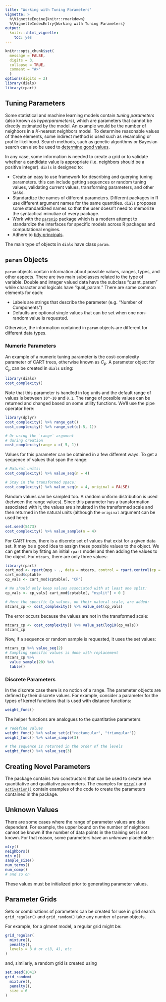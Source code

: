 ```yaml
---
title: "Working with Tuning Parameters"
vignette: >
  %\VignetteEngine{knitr::rmarkdown}
  %\VignetteIndexEntry{Working with Tuning Parameters}
output:
  knitr:::html_vignette:
    toc: yes
---
```


```r
knitr::opts_chunk$set(
  message = FALSE,
  digits = 3,
  collapse = TRUE,
  comment = "#>"
  )
options(digits = 3)
library(dials)
library(rpart)
```

## Tuning Parameters 

Some statistical and machine learning models contain _tuning parameters_ (also known as _hyperparameters_), which are parameters that cannot be directly estimated by the model. An example would be the number of neighbors in a _K_-nearest neighbors model. To determine reasonable values of these elements, some indirect method is used such as resampling or profile likelihood. Search methods, such as genetic algorithms or Bayesian search can also be used to [determine good values](https://github.com/topepo/Optimization-Methods-for-Tuning-Predictive-Models). 

In any case, some information is needed to create a grid or to validate whether a candidate value is appropriate (i.e. neighbors should be a positive integer). `dials` is designed to:

 * Create an easy to use framework for describing and querying tuning parameters. this can include getting sequences or random tuning values, validating current values, transforming parameters, and other tasks.
 * Standardize the names of different parameters. Different packages in R use different argument names for the same quantities. `dials` proposes some standardized names so that the user doesn't need to memorize the syntactical minutiae of every package. 
 * Work with the [`parsnip`](https://topepo.github.io/parsnip/)  package which is a modern attempt to standardize the interfaces for specific models across R packages and computational engines. 
 * Adhere to [tidy principals](https://cran.r-project.org/package=tidyverse/vignettes/manifesto.html). 

The main type of objects in `dials` have class `param`.


## `param` Objects

`param` objects contain information about possible values, ranges, types, and other aspects. There are two main subclasses related to the type of variable. Double and integer valued data have the subclass "quant_param" while character and logicals have "qual_param." There are some common elements for each:

 * Labels are strings that describe the parameter (e.g. "Number of Components")
 * Defaults are optional single values that can be set when one non-random value is requested. 

Otherwise, the information contained in `param` objects are different for different data types. 


### Numeric Parameters

An example of a numeric tuning parameter is the cost-complexity parameter of CART trees, otherwise known as $C_p$. A parameter object for $C_p$ can be created in `dials` using:

```r
library(dials)
cost_complexity()
```

Note that this parameter is handled in log units and the default range of values is between `10^-10` and `0.1`. The range of possible values can be returned and changed based on some utility functions. We'll use the pipe operator here:

```r
library(dplyr)
cost_complexity() %>% range_get()
cost_complexity() %>% range_set(c(-5, 1))

# Or using the `range` argument
# during creation
cost_complexity(range = c(-5, 1))
```

Values for this parameter can be obtained in a few different ways. To get a sequence of values that span the range: 

```r
# Natural units:
cost_complexity() %>% value_seq(n = 4)

# Stay in the transformed space:
cost_complexity() %>% value_seq(n = 4, original = FALSE)
```

Random values can be sampled too. A random uniform distribution is used (between the range values). Since this parameter has a transformation associated with it, the values are simulated in the transformed scale and then returned in the natural units (although the `original` argument can be used here): 

```r
set.seed(5473)
cost_complexity() %>% value_sample(n = 4)
```

For CART trees, there is a discrete set of values that exist for a given data set. It may be a good idea to assign these possible values to the object. We can get them by fitting an initial `rpart` model and then adding the values to the object. For `mtcars`, there are only three values:

```r
library(rpart)
cart_mod <- rpart(mpg ~ ., data = mtcars, control = rpart.control(cp = 0.000001))
cart_mod$cptable
cp_vals <- cart_mod$cptable[, "CP"]

# We should only keep values associated with at least one split:
cp_vals <- cp_vals[ cart_mod$cptable[, "nsplit"] > 0 ]

# Here the specific Cp values, on their natural scale, are added:
mtcars_cp <- cost_complexity() %>% value_set(cp_vals)
```

The error occurs because the values are not in the transformed scale:

```r
mtcars_cp <- cost_complexity() %>% value_set(log10(cp_vals))
mtcars_cp
```

Now, if a sequence or random sample is requested, it uses the set values:

```r
mtcars_cp %>% value_seq(2)
# Sampling specific values is done with replacement
mtcars_cp %>% 
  value_sample(20) %>% 
  table()
```

### Discrete Parameters

In the discrete case there is no notion of a range. The parameter objects are defined by their discrete values. For example, consider a parameter for the types of kernel functions that is used with distance functions:

```r
weight_func()
```

The helper functions are analogues to the quantitative parameters:

```r
# redefine values
weight_func() %>% value_set(c("rectangular", "triangular"))
weight_func() %>% value_sample(3)

# the sequence is returned in the order of the levels
weight_func() %>% value_seq(3)
```

## Creating Novel Parameters

The package contains two constructors that can be used to create new quantitative and qualitative parameters. The examples for [`mtry()`](https://github.com/tidymodels/dials/blob/master/R/mtry.R) and [`activation()`](https://github.com/tidymodels/dials/blob/master/R/activation.R) contain examples of the code to create the parameters contained in the package. 

## Unknown Values

There are some cases where the range of parameter values are data dependent. For example, the upper bound on the number of neighbors cannot be known if the number of data points in the training set is not known. For that reason, some parameters have an _unknown_ placeholder:

```r
mtry()
neighbors()
min_n()
sample_size()
num_terms()
num_comp()
# and so on
```

These values must be initialized prior to generating parameter values. 

## Parameter Grids

Sets or combinations of parameters can be created for use in grid search. `grid_regular()` and `grid_random()` take any number of `param` objects. 

For example, for a glmnet model, a regular grid might be:

```r
grid_regular(
  mixture(),
  penalty(),
  levels = 3 # or c(3, 4), etc
)
```

and, similarly, a random grid is created using

```r
set.seed(1041)
grid_random(
  mixture(),
  penalty(),
  size = 6 
)
```

